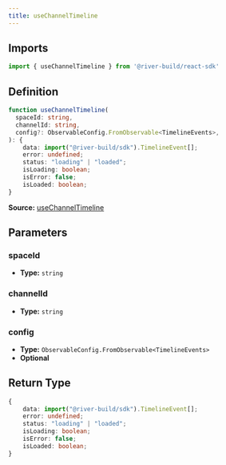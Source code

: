 ```yaml
---
title: useChannelTimeline
---
```


## Imports

```ts
import { useChannelTimeline } from '@river-build/react-sdk'
```

## Definition

```ts
function useChannelTimeline(
  spaceId: string,
  channelId: string,
  config?: ObservableConfig.FromObservable<TimelineEvents>,
): {
    data: import("@river-build/sdk").TimelineEvent[];
    error: undefined;
    status: "loading" | "loaded";
    isLoading: boolean;
    isError: false;
    isLoaded: boolean;
}
```

**Source:** [useChannelTimeline](https://github.com/river-build/river/blob/main/packages/react-sdk/src/useChannelTimeline.ts)

## Parameters

### spaceId

- **Type:** `string`

### channelId

- **Type:** `string`

### config

- **Type:** `ObservableConfig.FromObservable<TimelineEvents>`
- **Optional**

## Return Type

```ts
{
    data: import("@river-build/sdk").TimelineEvent[];
    error: undefined;
    status: "loading" | "loaded";
    isLoading: boolean;
    isError: false;
    isLoaded: boolean;
}
```
